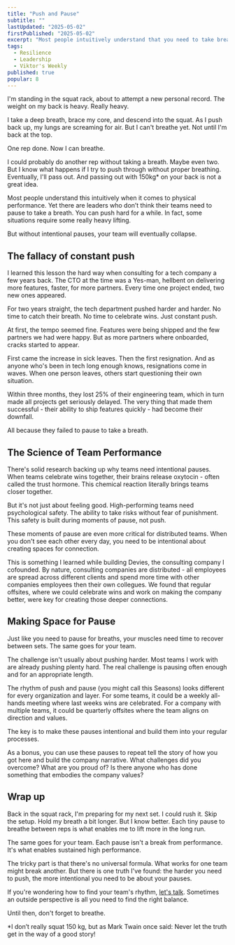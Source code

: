 ```yaml
---
title: "Push and Pause"
subtitle: ""
lastUpdated: "2025-05-02"
firstPublished: "2025-05-02"
excerpt: "Most people intuitively understand that you need to take breaks when it comes to physical performance. Yet there are leaders who don’t think their teams need to pause to take a breath."
tags:
  - Resilience
  - Leadership
  - Viktor's Weekly
published: true
popular: 8
---
```



I'm standing in the squat rack, about to attempt a new personal record. The weight on my back is heavy. Really heavy.

I take a deep breath, brace my core, and descend into the squat. As I push back up, my lungs are screaming for air. But I can't breathe yet. Not until I'm back at the top.

One rep done. Now I can breathe.

I could probably do another rep without taking a breath. Maybe even two. But I know what happens if I try to push through without proper breathing. Eventually, I'll pass out. And passing out with 150kg* on your back is not a great idea.

Most people understand this intuitively when it comes to physical performance. Yet there are leaders who don’t think their teams need to pause to take a breath. You can push hard for a while. In fact, some situations require some really heavy lifting. 

But without intentional pauses, your team will eventually collapse.

## The fallacy of constant push

I learned this lesson the hard way when consulting for a tech company a few years back. The CTO at the time was a Yes-man, hellbent on delivering more features, faster, for more partners. Every time one project ended, two new ones appeared.

For two years straight, the tech department pushed harder and harder. No time to catch their breath. No time to celebrate wins. Just constant push.

At first, the tempo seemed fine. Features were being shipped and the few partners we had were happy. But as more partners where onboarded, cracks started to appear.

First came the increase in sick leaves. Then the first resignation. And as anyone who's been in tech long enough knows, resignations come in waves. When one person leaves, others start questioning their own situation.

Within three months, they lost 25% of their engineering team, which in turn made all projects get seriously delayed. The very thing that made them successful - their ability to ship features quickly - had become their downfall.

All because they failed to pause to take a breath.

## The Science of Team Performance

There's solid research backing up why teams need intentional pauses. When teams celebrate wins together, their brains release oxytocin - often called the trust hormone. This chemical reaction literally brings teams closer together.

But it's not just about feeling good. High-performing teams need psychological safety. The ability to take risks without fear of punishment. This safety is built during moments of pause, not push.

These moments of pause are even more critical for distributed teams. When you don't see each other every day, you need to be intentional about creating spaces for connection.

This is something I learned while building Devies, the consulting company I cofounded. By nature, consulting companies are distributed - all employees are spread across different clients and spend more time with other companies employees then their own collegues. We found that regular offsites, where we could celebrate wins and work on making the company better, were key for creating those deeper connections.

## Making Space for Pause

Just like you need to pause for breaths, your muscles need time to recover between sets. The same goes for your team.

The challenge isn't usually about pushing harder. Most teams I work with are already pushing plenty hard. The real challenge is pausing often enough and for an appropriate length.

The rhythm of push and pause (you might call this <Link href="/blog/seasons">Seasons</Link>) looks different for every organization and layer. For some teams, it could be a weekly all-hands meeting where last weeks wins are celebrated. For a company with multiple teams, it could be quarterly offsites where the team aligns on direction and values.

The key is to make these pauses intentional and build them into your regular processes. 

As a bonus, you can use these pauses to repeat tell the story of how you got here and build the company narrative. What challenges did you overcome? What are you proud of? Is there anyone who has done something that embodies the company values?

## Wrap up

Back in the squat rack, I'm preparing for my next set. I could rush it. Skip the setup. Hold my breath a bit longer. But I know better. Each tiny pause to breathe between reps is what enables me to lift more in the long run.

The same goes for your team. Each pause isn't a break from performance. It's what enables sustained high performance.

The tricky part is that there's no universal formula. What works for one team might break another. But there is one truth I've found: the harder you need to push, the more intentional you need to be about your pauses.

If you're wondering how to find your team's rhythm, [let's talk](mailto:viktor@nyblom.io). Sometimes an outside perspective is all you need to find the right balance.

Until then, don't forget to breathe.

*I don’t really squat 150 kg, but as Mark Twain once said: Never let the truth get in the way of a good story!